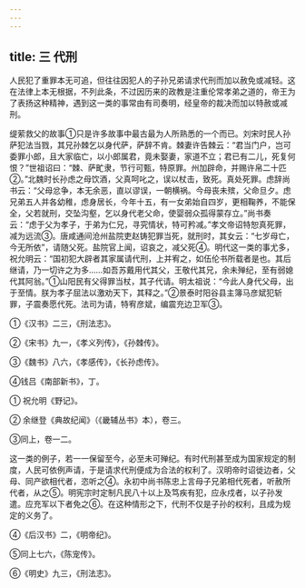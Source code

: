 ```yaml
---
---
---
```

title: 三 代刑
---



人民犯了重罪本无可追，但往往因犯人的子孙兄弟请求代刑而加以赦免或减轻。这在法律上本无根据，不列此条，不过因历来的政教是注重伦常孝弟之道的，帝王为了表扬这种精神，遇到这一类的事常由有司奏明，经皇帝的裁决而加以特赦或减刑。

缇萦救父的故事①只是许多故事中最古最为人所熟悉的一个而已。刘宋时民人孙萨犯法当戮，其兄孙棘乞以身代萨，萨辞不肯。棘妻许告棘云：“君当门户，岂可委罪小郎，且大家临亡，以小郎属君，竟未娶妻，家道不立；君已有二儿，死复何恨？”世祖诏曰：“棘、萨甿隶，节行可甄，特原罪。州加辟命，并赐许帛二十匹②。”北魏时长孙虑之母饮酒，父真呵叱之，误以杖击，致死。真处死罪。虑辞尚书云：“父母忿争，本无余恶，直以谬误，一朝横祸。今母丧未殡，父命旦夕。虑兄弟五人并各幼稚，虑身居长，今年十五，有一女弟始自四岁，更相鞠养，不能保全，父若就刑，交坠沟壑，乞以身代老父命，使婴弱众孤得蒙存立。”尚书奏云：“虑于父为孝子，于弟为仁兄，寻究情状，特可矜减。”孝文帝诏特恕真死罪，减为远流③。唐咸通间沧州盐院吏赵铸犯罪当死，就刑时，其女云：“七岁母亡，今无所依”，请随父死。盐院官上闻，诏哀之，减父死④。明代这一类的事尤多，祝允明云：“国初犯大辟者其家属请代刑，上并宥之，如伍伦书所载者是也。其后继请，乃一切许之为多……如吾苏戴用代其父，王敬代其兄，余未殚纪，至有弱媳代其阿翁。”①山阳民有父得罪当杖，其子代请。明太祖说：“今此人身代父母，出于至情。朕为孝子屈法以激劝天下，其释之。”②景泰时阳谷县主簿马彦斌犯斩罪，子震奏愿代死。法司为请，特宥彦斌，编震充边卫军③。

①《汉书》二三，《刑法志》。

②《宋书》九一，《孝义列传》，《孙棘传》。

③《魏书》八六，《孝感传》，《长孙虑传》。

④钱吕《南部新书》，丁。

① 祝允明《野记》。

② 余继登《典故纪闻》（《畿辅丛书》本），卷三。

③同上，卷一二。

这一类的例子，若一一保留至今，必至未可殚纪。有时代刑甚至成为国家规定的制度，人民可依例声请，于是请求代刑便成为合法的权利了。汉明帝时诏徙边者，父母、同产欲相代者，恣听之④。永初中尚书陈忠上言母子兄弟相代死者，听赦所代者，从之⑤。明宪宗时定制凡民八十以上及笃疾有犯，应永戍者，以子孙发遣。应充军以下者免之⑥。在这种情形之下，代刑不仅是子孙的权利，且成为规定的义务了。

④《后汉书》二，《明帝纪》。

⑤同上七六，《陈宠传》。

⑥《明史》九三，《刑法志》。